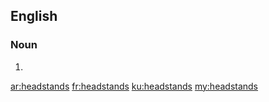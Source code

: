 ==English==

===Noun===
{{head|en|noun plural form}}

# {{plural of|headstand|lang=en}}

[[ar:headstands]]
[[fr:headstands]]
[[ku:headstands]]
[[my:headstands]]